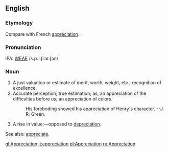 ==English==
===Etymology===
Compare with French [[appréciation]].

===Pronunciation===
IPA: [[WEAE]] /ʌ.pɹi.ʃiˈaɪ.ʃən/

===Noun===
# A just valuation or estimate of merit, worth, weight, etc.; recognition of excellence.
# Accurate perception; true estimation; as, an appreciation of the difficulties before us; an appreciation of colors.
#:    His foreboding showed his appreciation of Henry's character. --J. R. Green.
# A rise in value;&mdash;opposed to [[depreciation]].
<!-- material copied from Webster's Revised Unabridged Dictionary (1913) -->

See also: [[appreciate]].

[[gl:Appreciation]]
[[it:appreciation]]
[[pl:Appreciation]]
[[ru:Appreciation]]